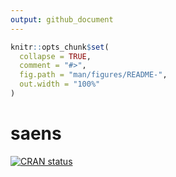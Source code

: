 ```yaml
---
output: github_document
---
```


```r
knitr::opts_chunk$set(
  collapse = TRUE,
  comment = "#>",
  fig.path = "man/figures/README-",
  out.width = "100%"
)
```

# saens

<!-- badges: start -->
[![CRAN status](https://www.r-pkg.org/badges/version/saens)](https://CRAN.R-project.org/package=saens)
<!-- badges: end -->


